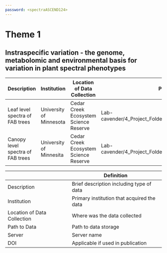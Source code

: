 ---
password: <spectraASCEND124>
---

# Theme 1
## Instraspecific variation - the genome, metabolomic and environmental basis for variation in plant spectral phenotypes

|Description|Institution|Location of Data Collection|Path to Data|Server|DOI|
|-----------|-----------|----------------|------------|------|-------------------|
|Leaf level spectra of FAB trees|University of Minnesota|Cedar Creek Ecosystem Science Reserve|Lab-cavender/4_Project_Folders/Cedar_Creek/FAB2/Data/Spectra|UMN CBS shared drive|
|Canopy level spectra of FAB trees|University of Minnesita|Cedar Creek Ecosystem Science Reserve|Lab-cavender/4_Project_Folders/Cedar_Creek/FAB2/Data/spectra|UMN CVS shared drive|

|    |Definition|
|----|----------|
|Description|Brief description including type of data|
|Institution|Primary institution that acquired the data|
|Location of Data Collection| Where was the data collected|
|Path to Data| Path to data storage|
|Server|Server name|
|DOI|Applicable if used in publication|
